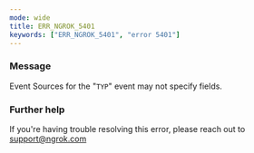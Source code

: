 ```yaml
---
mode: wide
title: ERR_NGROK_5401
keywords: ["ERR_NGROK_5401", "error 5401"]
---
```


### Message

Event Sources for the "`TYP`" event may not specify fields.

### Further help

If you're having trouble resolving this error, please reach out to [support@ngrok.com](mailto:support@ngrok.com?subject=Help%20with%20ERR_NGROK_5401)
